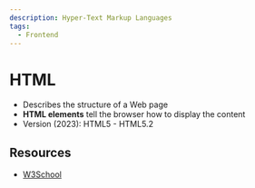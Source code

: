 ```yaml
---
description: Hyper-Text Markup Languages
tags:
  - Frontend
---
```


# HTML

- Describes the structure of a Web page
- **HTML elements** tell the browser how to display the content
- Version (2023): HTML5 - HTML5.2


<Basic />
<Form />
<Graphics />
<Media />

## Resources

- [W3School](https://www.w3schools.com/htmL)
